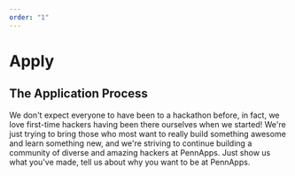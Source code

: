 ```yaml
---
order: "1"
---
```


# Apply
## The Application Process
We don't expect everyone to have been to a hackathon before, in fact, we love first-time hackers having been there ourselves when we started! We're just trying to bring those who most want to really build something awesome and learn something new, and we're striving to continue building a community of diverse and amazing hackers at PennApps. Just show us what you've made, tell us about why you want to be at PennApps.
